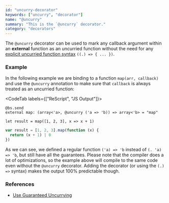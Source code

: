 ```yaml
---
id: "uncurry-decorator"
keywords: ["uncurry", "decorator"]
name: "@uncurry"
summary: "This is the `@uncurry` decorator."
category: "decorators"
---
```


The `@uncurry` decorator can be used to mark any callback argument within an **external** function as an uncurried function without the need for any [explicit uncurried function syntax](/docs/manual/latest/function#uncurried-function) `((.) => { ... })`.

### Example

In the following example we are binding to a function `map(arr, callback)` and use the `@uncurry` annotation to make sure that `callback` is always treated as an uncurried function:

<CodeTab labels={["ReScript", "JS Output"]}>

```res
@bs.send
external map: (array<'a>, @uncurry ('a => 'b)) => array<'b> = "map"

let result = map([1, 2, 3], x => x + 1)
```

```js
var result = [1, 2, 3].map(function (x) {
  return (x + 1) | 0
})
```

</CodeTab>

As we can see, we defined a regular function `('a) => 'b` instead of `(. 'a) => 'b`, but still have all the guarantees. Please note that the compiler does a lot of optimizations, so the example above will compile to the same code even without the `@uncurry` decorator. Adding the decorator (or using the `(.) =>` syntax) makes the output 100% predictable though.

### References

- [Use Guaranteed Uncurrying](/docs/manual/latest/bind-to-js-function#solution-use-guaranteed-uncurrying)
